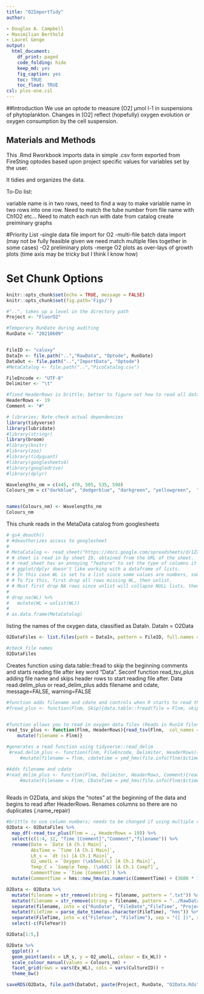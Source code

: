 ```yaml
---
title: "O2ImportTidy"
author:

- Douglas A. Campbell
- Maximilian Berthold
- Laurel Genge
output:
  html_document:
    df_print: paged
    code_folding: hide
    keep_md: yes
    fig_caption: yes
    toc: TRUE
    toc_float: TRUE
csl: plos-one.csl
---
```


##Introduction
We use an optode to measure [O2] µmol l-1 in suspensions of phytoplankton.
Changes in [O2] reflect (hopefully) oxygen evolution or oxygen consumption by the cell suspension.

## Materials and Methods

This .Rmd Rworkbook imports data in simple .csv form exported from FireSting optodes based upon project specific values for variables set by the user.

It tidies and organizes the data.

To-Do list:

variable name is in two rows, need to find a way to make variable name in two rows into one row.
Need to match the tube number from file name with Ch1O2 etc... 
Need to match each run with date from catalog
create preiminary graphs

#Priority List
-single data file import for O2
-multi-file batch data import (may not be fully feasible given we need match multiple files together in some cases)
-O2 preliminary plots
-merge O2 plots as over-lays of growth plots (time axis may be tricky but I think I know how)

# Set Chunk Options
```r
knitr::opts_chunk$set(echo = TRUE, message = FALSE)
knitr::opts_chunk$set(fig.path='Figs/')
```

```r
#"..", takes up a level in the directory path
Project <- "FluorO2"

#Temporary RunDate during auditing
RunDate <- "20210609"


FileID <- "caloxy"
DataIn <- file.path("..","RawData", "Optode", RunDate)
DataOut <- file.path("..","ImportData", "Optode")
#MetaCatalog <- file.path("..","PicoCatalog.csv")

FileEncode <- "UTF-8" 
Delimiter <- "\t"

#fixed HeaderRows is brittle; better to figure out how to read all data starting at line that contains 'key'
HeaderRows <- 19
Comment <- "#"

```

```r
# libraries; Note check actual dependencies
library(tidyverse)
library(lubridate)
#library(stringr)
library(broom)
#library(knitr)
#library(zoo)
#library(tidyquant)
#library(googlesheets4)
#library(googledrive)
#library(dplyr)
```

```r
Wavelengths_nm = c(445, 470, 505, 535, 590)
Colours_nm = c("darkblue", "dodgerblue", "darkgreen", "yellowgreen",  "darkorange")


names(Colours_nm) <- Wavelengths_nm
Colours_nm

```

This chunk reads in the MetaData catalog from googlesheets 
```r
# gs4_deauth()
# #deauthorizes access to googlesheet
# 
# MetaCatalog <- read_sheet("https://docs.google.com/spreadsheets/d/1ZXpwR7Gfto-uRzVdXzMpQF4frbrvMLH_IyLqonFZRSw/edit#gid=0") %>%
# # sheet is read in by sheet ID, obtained from the URL of the sheet.
# # read_sheet has an annoying "feature" to set the type of columns it can't parse to a list.
# # ggplot/dplyr doesn't like working with a dataframe of lists.
# # In this case WL is set to a list since some values are numbers, some are strings, some are blank.
# # To fix this, first drop all rows missing WL, then unlist.
# # Must first drop NA rows since unlist will collapse NULL lists, then the unlisted WL is a shorter length than original WL column, which mutate doesn't like.
# 
# drop_na(WL) %>%
#   mutate(WL = unlist(WL))
# 
# as.data.frame(MetaCatalog)
```

listing the names of the oxygen data, classified as DataIn. DataIn = O2Data 
```r

O2DataFiles <- list.files(path = DataIn, pattern = FileID, full.names = TRUE)

#check file names
O2DataFiles
```

Creates function using data.table::fread to skip the beginning comments and starts reading file after key word "Data". Seconf function read_tsv_plus adding file name and skips header rows to start reading file after. Data read.delim_plus or read_delim_plus adds filename and cdate, message=FALSE, warning=FALSE
```r

#function adds filename and cdate and controls when R starts to read the file, skips header rows
#fread_plus <- function(Flnm, Skip){data.table::fread(file = Flnm, skip = "Date [A Ch.1 Main]" ) %>% mutate(Filename = Flnm, CDateTime = ymd_hms(file.info(Flnm)$ctime))}


#function allows you to read in oxygen data files (Reads in Run14 files)
read_tsv_plus <- function(Flnm, HeaderRows){read_tsv(Flnm,  col_names = TRUE,  comment = Comment) %>%
    mutate(filename = Flnm)}

#generates a read function using tidyverse::read_delim
 #read.delim_plus <- function(flnm, FileEncode, Delimiter, HeaderRows){read.delim(flnm, fileEncoding = FileEncode, sep = Delimiter,  skip = HeaderRows, row.names = NULL) %>%
     #mutate(filename = flnm, cdatetime = ymd_hms(file.info(flnm)$ctime))}

#Adds filename and cdate
#read_delim_plus <- function(Flnm, Delimiter, HeaderRows, Comment){read_delim(file = Flnm, delim = Delimiter, comment = Comment, skip = HeaderRows) %>%
     #mutate(Filename = Flnm, CDateTime = ymd_hms(file.info(Flnm)$ctime))}
 
```


Reads in O2Data, and skips the "notes" at the beginning of the data and begins to read after HeaderRows. Renames columns so there are no duplicates (.name_repair)
```r

#brittle to use column numbers; needs to be changed if using multiple channels
O2Data <- O2DataFiles %>% 
  map_df(~read_tsv_plus(Flnm = ., HeaderRows = 19)) %>%
  select(c(1:4, 12, "Time [Comment]","Comment","filename")) %>%
  rename(Date = `Date [A Ch.1 Main]`, 
         AbsTime = `Time [A Ch.1 Main]`,
         LR_s = `dt (s) [A Ch.1 Main]`,
         O2_umolL = `Oxygen (\xb5mol/L) [A Ch.1 Main]`, 
         Temp_C = `Sample Temp. (\xb0C) [A Ch.1 CompT]`,
         CommentTime = `Time [Comment]`) %>%
  mutate(CommentTime = hms::new_hms(as.numeric(CommentTime) + (3600 * 12)))

O2Data <- O2Data %>%
  mutate(filename = str_remove(string = filename, pattern = ".txt")) %>%
  mutate(filename = str_remove(string = filename, pattern = "../RawData/Optode/")) %>%  
  separate(filename, into = c("RunDate", "FileDate","FileTime", "Project", "FileID", "CultureID", "Ex_WL"), sep = "([\\/\\_\\_\\_\\_\\_])", remove = FALSE) %>%
  mutate(FileTime = parse_date_time(as.character(FileTime), "hms")) %>%
  separate(FileTime, into = c("FileYear", "FileTime"), sep = "([ ])", remove = TRUE) %>%
  select(-c(FileYear))

O2Data[1:5,]
```

```r
O2Data %>%
  ggplot() +
  geom_point(aes(x = LR_s, y = O2_umolL, colour = Ex_WL)) +
  scale_colour_manual(values = Colours_nm) +
  facet_grid(rows = vars(Ex_WL), cols = vars(CultureID)) +
  theme_bw()
```


```r
saveRDS(O2Data, file.path(DataOut, paste(Project, RunDate, "O2Data.Rds", sep = "_"), fsep = .Platform$file.sep))
```



